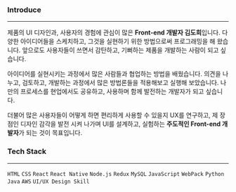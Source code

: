 
<MeetMe />

### Introduce

---

제품의 UI 디자인과, 사용자의 경험에 관심이 많은 **Front-end 개발자 김도희**입니다.
다양한 아이디어들을 스케치하고, 그것을 실현하기 위한 방법으로써 프로그래밍을 해 왔습니다.
앞으로도 사용자들이 쓰면서 감탄하고, 기뻐하는 제품을 개발하는 사람이 되고 싶습니다.

아이디어를 실현시키는 과정에서 많은 사람들과 협업하는 방법을 배웠습니다.
의견을 나누고, 검토하고, 개발하는 과정에서 많은 방법론들을 적용해보고 실행해 보았습니다.
나만의 프로세스를 현업에서도 공유하고, 사용하며 함께 발전하는 개발자가 되고 싶습니다.

더불어 많은 사용자들이 어떻게 하면 편리하게 사용할 수 있을지 UX를 연구하고,
제 장점인 디자인 감각을 발전 시켜 나가며 UI를 설계하고, 실험하는 **주도적인 Front-end 개발자**가 되는 것이 목표입니다.

### Tech Stack

---

`HTML` `CSS` `React` `React Native` `Node.js` `Redux` `MySQL` `JavaScript` `WebPack` `Python` `Java` `AWS` `UI/UX Design Skill`
